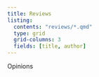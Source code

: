 ```yaml
---
title: Reviews
listing: 
  contents: "reviews/*.qmd"
  type: grid
  grid-columns: 3
  fields: [title, author]
---
```


Opinions
